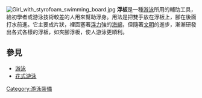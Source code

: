 {{unreferenced|time=2014-07-22T14:34:52+00:00}}
[[File:Girl_with_styrofoam_swimming_board.jpg|thumb]]
'''浮板'''是一種[[游泳|游泳]]所用的輔助工具，給初學者或游泳技術較差的人用來幫助浮身。用法是把雙手放在浮板上，腳在後面打水前進。它主要成片狀，裡面塞著[[浮力|浮力]]強的[[海綿|海綿]]，但隨著[[文明|文明]]的進步，漸漸研發出各式各樣的浮板，如夾腳浮板，使人游泳更順利。

== 參見 ==
* [[游泳|游泳]]
* [[水上芭蕾|花式游泳]]
{{體育小作品}}
{{泳裝}}
[[Category:游泳裝備|Category:游泳裝備]]